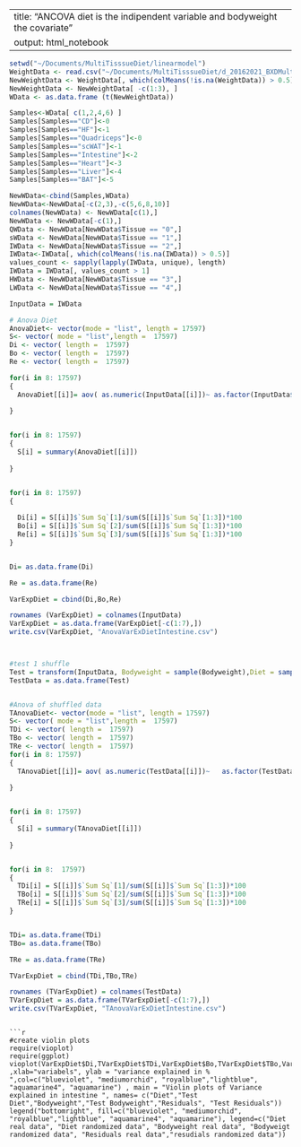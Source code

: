-----
title: "ANCOVA diet is the indipendent variable and bodyweight the covariate"
output: html_notebook
---
```r

setwd("~/Documents/MultiTisssueDiet/linearmodel")
WeightData <- read.csv("~/Documents/MultiTisssueDiet/d_20162021_BXDMultiTissueDiet_Williams_mRNA_DATAwithPhenos.csv",header=F,sep=",", na.strings="")
NewWeightData <- WeightData[, which(colMeans(!is.na(WeightData)) > 0.5)]
NewWeightData <- NewWeightData[ -c(1:3), ]
WData <- as.data.frame (t(NewWeightData))

Samples<-WData[ c(1,2,4,6) ]
Samples[Samples=="CD"]<-0
Samples[Samples=="HF"]<-1
Samples[Samples=="Quadriceps"]<-0
Samples[Samples=="scWAT"]<-1
Samples[Samples=="Intestine"]<-2
Samples[Samples=="Heart"]<-3
Samples[Samples=="Liver"]<-4
Samples[Samples=="BAT"]<-5

NewWData<-cbind(Samples,WData)
NewWData<-NewWData[-c(2,3),-c(5,6,8,10)]
colnames(NewWData) <- NewWData[c(1),]
NewWData <- NewWData[-c(1),]
QWData <- NewWData[NewWData$Tissue == "0",]
sWData <- NewWData[NewWData$Tissue == "1",]
IWData <- NewWData[NewWData$Tissue == "2",]
IWData<-IWData[, which(colMeans(!is.na(IWData)) > 0.5)]
values_count <- sapply(lapply(IWData, unique), length)
IWData = IWData[, values_count > 1]
HWData <- NewWData[NewWData$Tissue == "3",]
LWData <- NewWData[NewWData$Tissue == "4",]

```

```r

InputData = IWData

# Anova Diet
AnovaDiet<- vector(mode = "list", length = 17597)
S<- vector( mode = "list",length =  17597)
Di <- vector( length =  17597)
Bo <- vector( length =  17597)
Re <- vector( length =  17597)

for(i in 8: 17597)
{
  AnovaDiet[[i]]= aov( as.numeric(InputData[[i]])~ as.factor(InputData$Diet) + as.numeric(InputData$Bodyweight) , InputData)
  
}


for(i in 8: 17597)
{
  S[i] = summary(AnovaDiet[[i]])
  
}


for(i in 8: 17597)
{
  
  Di[i] = S[[i]]$`Sum Sq`[1]/sum(S[[i]]$`Sum Sq`[1:3])*100
  Bo[i] = S[[i]]$`Sum Sq`[2]/sum(S[[i]]$`Sum Sq`[1:3])*100
  Re[i] = S[[i]]$`Sum Sq`[3]/sum(S[[i]]$`Sum Sq`[1:3])*100
}


Di= as.data.frame(Di)

Re = as.data.frame(Re)

VarExpDiet = cbind(Di,Bo,Re)

rownames (VarExpDiet) = colnames(InputData)
VarExpDiet = as.data.frame(VarExpDiet[-c(1:7),])
write.csv(VarExpDiet, "AnovaVarExDietIntestine.csv")




```

```r
#test 1 shuffle
Test = transform(InputData, Bodyweight = sample(Bodyweight),Diet = sample(Diet))
TestData = as.data.frame(Test)


#Anova of shuffled data
TAnovaDiet<- vector(mode = "list", length = 17597)
S<- vector( mode = "list",length =  17597)
TDi <- vector( length =  17597)
TBo <- vector( length =  17597)
TRe <- vector( length =  17597)
for(i in 8: 17597)
{
  TAnovaDiet[[i]]= aov( as.numeric(TestData[[i]])~   as.factor(TestData$Diet) + as.numeric(TestData$Bodyweight) , TestData)
  
}


for(i in 8: 17597)
{
  S[i] = summary(TAnovaDiet[[i]])
  
}


for(i in 8:  17597)
{
  TDi[i] = S[[i]]$`Sum Sq`[1]/sum(S[[i]]$`Sum Sq`[1:3])*100
  TBo[i] = S[[i]]$`Sum Sq`[2]/sum(S[[i]]$`Sum Sq`[1:3])*100
  TRe[i] = S[[i]]$`Sum Sq`[3]/sum(S[[i]]$`Sum Sq`[1:3])*100
}


TDi= as.data.frame(TDi)
TBo= as.data.frame(TBo)

TRe = as.data.frame(TRe)

TVarExpDiet = cbind(TDi,TBo,TRe)

rownames (TVarExpDiet) = colnames(TestData)
TVarExpDiet = as.data.frame(TVarExpDiet[-c(1:7),])
write.csv(TVarExpDiet, "TAnovaVarExDietIntestine.csv")


```


```

```r
#create violin plots
require(vioplot)
require(ggplot)
vioplot(VarExpDiet$Di,TVarExpDiet$TDi,VarExpDiet$Bo,TVarExpDiet$TBo,VarExpDiet$Re,TVarExpDiet$TRe ,xlab="variabels", ylab = "variance explained in % ",col=c("blueviolet", "mediumorchid", "royalblue","lightblue", "aquamarine4", "aquamarine") , main = "Violin plots of Variance explained in intestine ", names= c("Diet","Test Diet","Bodyweight","Test Bodyweight","Residuals", "Test Residuals"))
legend("bottomright", fill=c("blueviolet", "mediumorchid", "royalblue","lightblue", "aquamarine4", "aquamarine"), legend=c("Diet real data", "Diet randomized data", "Bodyweight real data", "Bodyweigt randomized data", "Residuals real data","resudials randomized data"))
```


